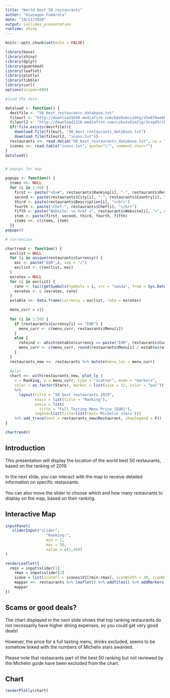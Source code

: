 ---
title: "World best 50 restaurants"
author: "Giuseppe Fumarola"
date: "19/11/2020"
output: ioslides_presentation
runtime: shiny
---

```{r setup, include=FALSE}
knitr::opts_chunk$set(echo = FALSE)

library(base)
library(shiny)
library(dplyr)
library(quantmod)
library(leaflet)
library(plotly)
library(tibble)
library(curl)
options(scipen=999)

#load the data

dataload <- function() {
  destfile <- "50_best_restaurants_database.txt"
  fileurl <- "http://download1650.mediafire.com/bdx6umcizbkg/s5w876ee6h6ckqz/50+best+restaurants+database.txt"
  fileurl2 <- "http://download1326.mediafire.com/czkusv8im2jg/3xzg45r19bo8oi9/icones.txt"
  if(!file.exists(destfile)){
    download.file(fileurl, "50_best_restaurants_database.txt")
    download.file(fileurl2, "icons.txt")}
  restaurants <<- read.delim("50_best_restaurants_database.txt", na = "NA")
  icones <<- read.table("icons.txt", quote="\"", comment.char="")
}
dataload()


# popups for map

popups <- function() {
  items <<- NULL
  for (i in 1:50) {
    first <- paste("<b>#", restaurants$Ranking[i], "-", restaurants$Restaurant[i], if (!is.na(restaurants$Stars[i])) {strrep("*", restaurants$Stars[i])}, "</b></br>")
    second <- paste(restaurants$City[i], "-", restaurants$Country[i], "</br>")
    third <- paste(restaurants$Description[i], "</br>")
    fourth <- paste("Chef:", restaurants$Chef[i], "</br>")
    fifth <- paste("Website: <a href =", restaurants$Website[i], ">", restaurants$Website[i], "</a>")
    item <- paste(first, second, third, fourth, fifth)
    items <<- c(items, item)
  }}
popups()

# currencies

chartrend <- function() {
  exclist = NULL
  for (i in unique(restaurants$Currency)) {
    exc <- paste("EUR",i, sep = "/")
    exclist <- c(exclist, exc)
  }
  exrates = NULL
  for (i in exclist) {
    rate <- tail(getSymbols(Symbols = i, src = "oanda", from = Sys.Date()-5, auto.assign = FALSE),1)
    exrates <- c (exrates, rate)
  }
  extable <<- data.frame(currency = exclist, rate = exrates)

  menu_curr = c()
  
  for (i in 1:50) {
    if (restaurants$Currency[i] == "EUR") {
      menu_curr <- c(menu_curr, restaurants$Menu[i])
    }
    else {
      rateind <- which(extable$currency == paste("EUR", restaurants$Currency[i], sep = "/"))
      menu_curr <- c(menu_curr, round(restaurants$Menu[i] / extable$rate[rateind]))
    }
  }
  restaurants_new <<- restaurants %>% mutate(menu_loc = menu_curr)
  
  #plot
  chart <<- with(restaurants_new, plot_ly ( 
    x = Ranking, y = menu_curr, type = "scatter", mode = "markers", 
    color = as.factor(Stars), marker = list(size = 12, color = "pal")) 
    %>%
      layout(title = "50 best restaurants 2019", 
             xaxis = list(title = "Ranking"), 
             yaxis = list(
               title = "Full Tasting Menu Price (EUR)"),
             legend=list(title=list(text='Michelin stars')))
    %>% add_trace(text = restaurants_new$Restaurant, showlegend = F))
}

chartrend()

```

## Introduction

This presentation will display the location of the world best 50 restaurants, based on the ranking of 2019. </br> </br>
In the next slide, you can interact with the map to receive detailed information on specific restaurants. </br> </br>
You can also move the slider to choose which and how many restaurants to display on the map, based on their ranking.

## Interactive Map

```{r map}
inputPanel(
   sliderInput("slider",
                  "Ranking:",
                  min = 1,
                  max = 50,
                  value = c(1,50))
)

renderLeaflet({
  rmin = input$slider[1]
    rmax = input$slider[2]
    icone = list(iconUrl = icones$V1[rmin:rmax], iconWidth = 30, iconHeight = 30)
    mappar <<- restaurants %>% leaflet() %>% addTiles() %>% addMarkers(lng = restaurants$Lon[rmin:rmax], lat = restaurants$Lat[rmin:rmax], popup = items[rmin:rmax], icon = icone, clusterOptions = markerClusterOptions(showCoverageOnHover = FALSE))
    mappar
})

```

## Scams or good deals?

The chart displayed in the next slide shows that top ranking restaurants do not necessarily have higher dining expenses, so you could get very good deals! </br> </br>
However, the price for a full tasting menu, drinks excluded, seems to be somehow linked with the numbers of Michelin stars awarded.  </br> </br>
Please note that restaurants part of the best 50 ranking but not reviewed by the Michelin guide have been excluded from the chart.

## Chart

```{r chart, message=FALSE, warning=FALSE}

renderPlotly(chart)

```


